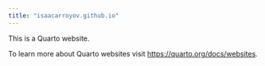 ```yaml
---
title: "isaacarroyov.github.io"
---
```


This is a Quarto website.

To learn more about Quarto websites visit <https://quarto.org/docs/websites>.
